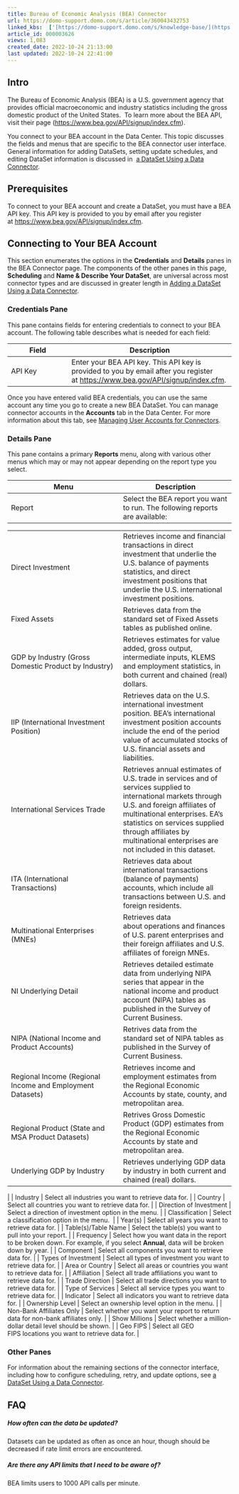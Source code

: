 ```yaml
---
title: Bureau of Economic Analysis (BEA) Connector
url: https://domo-support.domo.com/s/article/360043432753
linked_kbs:  ['[https://domo-support.domo.com/s/knowledge-base/](https://domo-support.domo.com/s/knowledge-base/)', '[https://domo-support.domo.com/s/](https://domo-support.domo.com/s/)', '[https://domo-support.domo.com/s/topic/0TO5w000000ZammGAC](https://domo-support.domo.com/s/topic/0TO5w000000ZammGAC)', '[https://domo-support.domo.com/s/topic/0TO5w000000ZanLGAS](https://domo-support.domo.com/s/topic/0TO5w000000ZanLGAS)', '[https://domo-support.domo.com/s/topic/0TO5w000000ZaoQGAS](https://domo-support.domo.com/s/topic/0TO5w000000ZaoQGAS)', '[https://domo-support.domo.com/s/article/360042926274](https://domo-support.domo.com/s/article/360042926274)', '[https://domo-support.domo.com/s/article/360042926054](https://domo-support.domo.com/s/article/360042926054)', '[https://domo-support.domo.com/s/article/360043432753](https://domo-support.domo.com/s/article/360043432753)', '[https://domo-support.domo.com/s/topic/0TO5w000000ZaoQGAS/api-connectors](https://domo-support.domo.com/s/topic/0TO5w000000ZaoQGAS/api-connectors)', '[https://domo-support.domo.com/s/article/360043429933](https://domo-support.domo.com/s/article/360043429933)', '[https://domo-support.domo.com/s/article/360043429953](https://domo-support.domo.com/s/article/360043429953)', '[https://domo-support.domo.com/s/article/360042925494](https://domo-support.domo.com/s/article/360042925494)', '[https://domo-support.domo.com/s/article/360043429913](https://domo-support.domo.com/s/article/360043429913)', '[https://domo-support.domo.com/s/article/4408174643607](https://domo-support.domo.com/s/article/4408174643607)', '[https://domo-support.domo.com/s/login/](https://domo-support.domo.com/s/login/)']
article_id: 000003626
views: 1,083
created_date: 2022-10-24 21:13:00
last updated: 2022-10-24 22:41:00
---
```




Intro
-----


The Bureau of Economic Analysis (BEA) is a U.S. government agency that provides official macroeconomic and industry statistics including the gross domestic product of the United States.  To learn more about the BEA API, visit their page ([https://www.bea.gov/API/signup/index.cfm](https://www.bea.gov/API/signup/index.cfm "https://www.bea.gov/API/signup/index.cfm")).  


You connect to your BEA account in the Data Center. This topic discusses the fields and menus that are specific to the BEA connector user interface. General information for adding DataSets, setting update schedules, and editing DataSet information is discussed in  [a DataSet Using a Data Connector](/s/article/360042926274 "Adding a DataSet Using a Data Connector").


Prerequisites
-------------


To connect to your BEA account and create a DataSet, you must have a BEA API key. This API key is provided to you by email after you register at [https://www.bea.gov/API/signup/index.cfm](https://www.bea.gov/API/signup/index.cfm "https://www.bea.gov/API/signup/index.cfm"). 


Connecting to Your BEA Account
------------------------------


This section enumerates the options in the **Credentials** and **Details** panes in the BEA Connector page. The components of the other panes in this page, **Scheduling** and **Name & Describe Your DataSet**, are universal across most connector types and are discussed in greater length in [Adding a DataSet Using a Data Connector](/s/article/360042926274 "Adding a DataSet Using a Data Connector").


### Credentials Pane


This pane contains fields for entering credentials to connect to your BEA account. The following table describes what is needed for each field:  




| Field | Description |
| --- | --- |
| API Key | Enter your BEA API key. This API key is provided to you by email after you register at [https://www.bea.gov/API/signup/index.cfm](https://www.bea.gov/API/signup/index.cfm "https://www.bea.gov/API/signup/index.cfm").  |


Once you have entered valid BEA credentials, you can use the same account any time you go to create a new BEA DataSet. You can manage connector accounts in the **Accounts** tab in the Data Center. For more information about this tab, see [Managing User Accounts for Connectors](/s/article/360042926054 "Managing User Accounts for Connectors").


### Details Pane


This pane contains a primary **Reports** menu, along with various other menus which may or may not appear depending on the report type you select.




| Menu | Description |
| --- | --- |
| Report | Select the BEA report you want to run. The following reports are available:

|  |  |
| --- | --- |
| Direct Investment  | Retrieves income and financial transactions in direct investment that underlie the U.S. balance of payments statistics, and direct investment positions that underlie the U.S. international investment positions. |
| Fixed Assets | Retrieves data from the standard set of Fixed Assets tables as published online. |
| GDP by Industry (Gross Domestic Product by Industry) | Retrieves estimates for value added, gross output, intermediate inputs, KLEMS and employment statistics, in both current and chained (real) dollars. |
| IIP (International Investment Position) | Retrieves data on the U.S. international investment position. BEA's international investment position accounts include the end of the period value of accumulated stocks of U.S. financial assets and liabilities. |
| International Services Trade | Retrieves annual estimates of U.S. trade in services and of services supplied to international markets through U.S. and foreign affiliates of multinational enterprises. EA's statistics on services supplied through affiliates by multinational enterprises are not included in this dataset. |
| ITA (International Transactions) | Retrieves data about international transactions (balance of payments) accounts, which include all transactions between U.S. and foreign residents. |
| Multinational Enterprises (MNEs) | Retrieves data about operations and finances of U.S. parent enterprises and their foreign affiliates and U.S. affiliates of foreign MNEs. |
| NI Underlying Detail | Retrieves detailed estimate data from underlying NIPA series that appear in the national income and product account (NIPA) tables as published in the Survey of Current Business. |
| NIPA (National Income and Product Accounts) | Retrives data from the standard set of NIPA tables as published in the Survey of Current Business. |
| Regional Income (Regional Income and Employment Datasets) | Retrieves income and employment estimates from the Regional Economic Accounts by state, county, and metropolitan area. |
| Regional Product (State and MSA Product Datasets) | Retrives Gross Domestic Product (GDP) estimates from the Regional Economic Accounts by state and metropolitan area. |
| Underlying GDP by Industry | Retrieves underlying GDP data by industry in both current and chained (real) dollars. |

 |
| Industry | Select all industries you want to retrieve data for. |
| Country | Select all countries you want to retrieve data for. |
| Direction of Investment | Select a direction of investment option in the menu. |
| Classification | Select a classification option in the menu.  |
| Year(s) | Select all years you want to retrieve data for. |
| Table(s)/Table Name | Select the table(s) you want to pull into your report. |
| Frequency | Select how you want data in the report to be broken down. For example, if you select **Annual**, data will be broken down by year. |
| Component | Select all components you want to retrieve data for. |
| Types of Investment | Select all types of investment you want to retrieve data for. |
| Area or Country | Select all areas or countries you want to retrieve data for. |
| Affiliation | Select all trade affiliations you want to retrieve data for. |
| Trade Direction | Select all trade directions you want to retrieve data for. |
| Type of Services | Select all service types you want to retrieve data for. |
| Indicator | Select all indicators you want to retrieve data for. |
| Ownership Level | Select an ownership level option in the menu. |
| Non-Bank Affiliates Only | Select whether you want your report to return data for non-bank affiliates only. |
| Show Millions | Select whether a million-dollar detail level should be shown. |
| Geo FIPS | Select all GEO FIPS locations you want to retrieve data for. |


### Other Panes


For information about the remaining sections of the connector interface, including how to configure scheduling, retry, and update options, see [a DataSet Using a Data Connector](/s/article/360042926274 "Adding a DataSet Using a Data Connector").   


FAQ
---


##### How often can the data be updated?


Datasets can be updated as often as once an hour, though should be decreased if rate limit errors are encountered.


##### Are there any API limits that I need to be aware of?


BEA limits users to 1000 API calls per minute.

